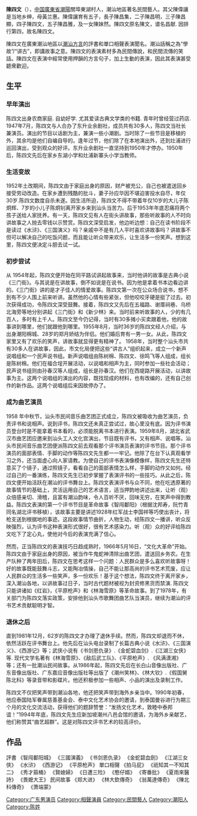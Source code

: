 {{unreferenced|time=2008-11-2}}
'''陳四文'''（{{bd|1920年|11月3日|2011年|6月18日}}），[[中国|中国]][[廣東省|廣東省]][[潮陽|潮陽]]關埠東湖村人，潮汕地區著名民間藝人。其父陳偉讓是当地乡绅，母黃兰惠。陳偉讓育有五子，長子陳昌集，二子陳昌明，三子陳昌顯，四子陳四文，五子陳昌雅，及一女陳妹然。陳四文原名陳文，谱名昌献. 因排行第四，故名陳四文。

陳四文在廣東潮汕地區以[[潮汕方言|潮汕方言]]的評書和單口相聲表演聞名。潮汕話稱之為“學故”/“讲古”，即講故事之意。陳四文的表演素材多為民間傳說，和民間流傳的笑話。陳四文在表演中經常使用押韻的方言句子，加上生動的表演，因此其表演甚受聼衆歡迎。

== 生平 ==
=== 早年演出 ===
陈四文出身农商家庭. 自幼好学. 尤其爱读古典文学类的书籍. 青年时曾经营过药店. 1947年7月，陈四文与人合办了东升业余剧社，成员共有30多人，陈四文当社长兼演员。演出的节目以话剧为主，兼演一些小潮剧。当时除了一些节目是移植的外，其余均是他们自编自导的。逢年过节，他们除了在本地演出外，还到灶浦进行巡回演出，受到观众的好评。东升业余剧社一直坚持到1950年才停办。1950年后，陈四文先后在家乡东湖小学和灶浦新寨头小学当教师。

=== 生活变故 ===
1952年土改期间，陈四文由于家庭出身的原因，财产被充公，自己也被遣送回乡接受劳动改造。在家乡遭到残酷的批斗，妻子孙应华因不堪迫害投水自尽，年仅30岁.陈四文数度自杀未遂。因生活所迫，陈四文不得不带着年仅10岁的大儿子陈炯辉、7岁的小儿子陈炯钊离开家乡来到汕头当苦力。后于1953年年底忍痛将两个孩子送给人家抚养。有一天，陈四文见有人在街头讲故事，那些听故事的人不时向讲故事之人抛去零钱以示赞赏。陈四文深受启发，他边听边想：自己在读书阶段不是读过《水浒》、《三国演义》吗？亲戚中不是有几人平时喜欢讲故事吗？讲故事不但可以解决自己的吃饭问题，而且能让听众带来欢乐，让生活多一份笑声。想到这里，陈四文便决定斗胆去试一试。

=== 初步尝试 ===
从 1954年起，陈四文便开始在同平路试讲起故事来，当时他讲的故事是古典小说《三门街》。与其说是在讲故事，倒不如说是在说书。因为他是拿着书本边看边讲的。《三门街》讲的是才子佳人的情爱故事。陈四文第一次在公众场合说书，想不到有不少人围上前来听讲。虽然他的心情有些紧张，但他咬咬牙硬是挺了过去。初次获得成功，令陈四文深受鼓舞。接着，陈四文又先后在五福路、谢厝祠巷、乌桥北海旁等地分别讲起《三门街》和《新少林》来。当时前来听故事的人，少的有几百人，多时有上千人。陈四文至今仍记得，当时有30多摊小买卖跟着他，他的故事讲到哪里，他们就跟他到哪里。1955年8月，当时36岁的陈四文经人介绍，与出身潮阳棉城、28岁的郑月娇结为伴侣。他们婚后育有一男一女。从此，陈四文家里又有了欢乐的笑声，讲故事就显得更有精神了。 1958年，当时整个汕头市共有30多人在讲故事，因此，市文化局便把这些“讲古人”组织起来，成立一个新声说唱组和一个民声说书组。新声说唱组由陈树棉、陈四文、徐鸣飞等人组成，组长是陈树棉。他们在福合埕开展活动，以说唱和相声为主，同时参加一些社会活动；民声说书组则由孙春汉等人组成，组长是孙春汉。他们在西堤路开展活动，以讲故事为主。这两个说唱组的演出的内容，既找现成的材料，也有改编的，还有自己创作的新作品。这两个说唱组后来因故停办了。

=== 成为曲艺演员 ===
1958 年中秋节，汕头市民间音乐曲艺团正式成立，陈四文被吸收为曲艺演员，负责评书和说相声。说到评书，陈四文还未真正尝试过，故心里没有底。因为评书演员登台时是不能拿着书本看的，必须能脱离书本进行表演。1959年8月，湖北省武汉市曲艺团应邀来到汕头工人文化宫演出，节目既有评书，又有相声、说唱等。汕头市民间音乐曲艺团便派陈四文前去观看那个评书演员表演的评书节目。那个评书演员的面部表情、手脚的动作等陈四文先生都一一牢记。他除了在台下认真观看学习之外，还当面虚心向人家请教。为使自己的评书表演像模像样，陈四文先生还特意买了个镜子，通过照镜子，看看自己的面部表情怎么样，手脚的动作又如何。经过自己的一番演练，陈四文先生已初步掌握了表演评书的一些技巧。从此之后，陈四文便开始活跃在潮汕的评书舞台上。陈四文表演评书与众不同，他在吃透原著的故事情节的基础上，灵活运用自己的艺术语言，适当押韵地讲述出来，让听（观）众倍感亲切、滑稽，且富有潮汕韵味，令人百听不厌，回味无穷，在笑声中得到教益。陈四文表演的第一个评书节目是革命故事《智闯鄱阳》（根据沈邦寿，阮竹青同名湖北评书移植），该故事主要是讲述1928年红军战士李国祥等巧使出丧计，将枪支送到根据地的事迹。这段故事情节曲折，人物生动，经陈四文一播讲，听众反映强烈，认为评书这种表演形式很好，很有艺术感染力。听（观）众的好评给陈四文吃下了定心丸，使他对今后的表演充满了信心。     

然而，正当陈四文的表演技巧日趋成熟时，1966年5月16日，“文化大革命”开始。陈四文由于家庭出身的原因，被当作牛鬼蛇神清除出曲艺团，遣送回乡务农。在生产队种了两年田后，陈四文在思考这样一个问题：人民群众是多么喜欢听故事呀！好的故事既能鼓舞斗志，又能陶冶情操，自己不能让那高尚的评书艺术荒废，应让人民群众的生活多一些笑声，多一份欢乐！基于这个想法，陈四文终于离开家乡，深入潮汕各地，以讲故事过日子，当时古代题材被视为封资修黑货而禁演. 陈四文只能讲诸如《红岩》，《平原枪声》和《林海雪原》等革命故事。到了1978年，有关部门为陈四文落实政策，安排他到汕头市歌舞团曲艺队当演员，继续为潮汕的评书艺术贡献聪明才智。

=== 退休之后 ===
直到1981年12月，62岁的陈四文才办理了退休手续。然而，陈四文却退而不休，依然活跃在评书舞台上。他先后在汕头电台录制了长篇古典小说《水浒》、《三国演义》、《西游记》等；武侠小说有《书剑恩仇录》.《金蛇碧血剑》.《江湖三女侠》等. 现代文学名著有《林海雪原》、《敌后武工队》、《平原枪声》. 《风满潇湘》等；还有一批潮汕民间故事。从1986年起，陈四文先后在长白山音像出版社、广东音像出版社、广东嘉应音像出版社等出版了《潮州笑林》、《林大钦》.《假国舅陈北科》等录音带和影碟片。他还积极参加一些相声、小品的演出及录制工作。     

陈四文不仅把笑声带到潮汕各地，他还把笑声带到海外乡亲当中。1990年初春，他应泰国陆军眷属慈善基金会、泰中文化艺术协会的邀请，到泰国曼谷进行为期三个月的文化交流活动，获得他们的题辞赞誉：“发扬文化艺术，敦睦中泰邦谊！”1994年年底，陈四文先生应新加坡潮州八邑会馆的邀请，为海外乡亲献艺，他们称赞其“曲艺超群”。这是对陈四文评书艺术的较高评价。

== 作品 ==
評書
《智闯鄱阳城》
《三國演義》
《书剑恩仇录》
《金蛇碧血劍》
《江湖三女侠》
《水浒》
《西游记》
《平原枪声》  
單口相聲
《拍马屁》
《祇知其一不知其二》
《秀才箍桶》
《賢媳婦》
《日遭三险》
《憨仔婿》
《寄番批》
《夏雨來醫詩》
《畏嬷大王》
民间故事
《郑大进》
《林大欽傳奇》
《翁萬達傳奇》
《陳北科傳奇》
《萧端蒙》

{{DEFAULTSORT:C}}
[[Category:广东男演员|Category:广东男演员]]
[[Category:相聲演員|Category:相聲演員]]
[[Category:民間藝人|Category:民間藝人]]
[[Category:潮阳人|Category:潮阳人]]
[[Category:陈姓|Category:陈姓]]